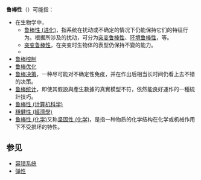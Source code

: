 {{noteTA
|1=zh-hans:鲁棒; zh-hant:穩健;
}}
{{各地中文名
|cn=健壮性、稳健性
|tw=穩健性、穩固性
}}
'''鲁棒性'''（{{lang-en|Robustness}}）可能指：

* 在生物学中，
** [[鲁棒性_(进化)|鲁棒性 (进化)]]，指系统在扰动或不确定的情况下仍能保持它们的特征行为。根据所涉及的扰动，可分为[[突变鲁棒性|突变鲁棒性]]、[[环境鲁棒性|环境鲁棒性]]，等。
** [[突变鲁棒性|突变鲁棒性]]，在突变时生物体的表型仍保持不變的能力。
** {{link-en|穩健性 (形態學)|Robustness (morphology)}}
* [[鲁棒控制|鲁棒控制]]
* [[鲁棒优化|鲁棒优化]]
* [[鲁棒决策|鲁棒决策]]，一种尽可能对不确定性免疫，并在作出后相当长时间仍看上去不错的决策。
* [[鲁棒统计|鲁棒统计]]，即使其假設與產生數據的真實模型不符，依然能良好運作的一種統計技巧。
* [[健壮性_(计算机科学)|鲁棒性 (计算机科学)]]
* [[穩健性_(經濟學)|穩健性 (經濟學)]]
* [[鲁棒性_(化学)|鲁棒性 (化学)]]又称[[坚固性_(化学)|坚固性 (化学)]]，是指一种物质的化学结构在化学或机械作用下不受损坏的特性。

== 参见 ==
* [[容错系统|容错系统]]
* [[弹性|弹性]]

{{disambig|cat=三字消歧义}}
